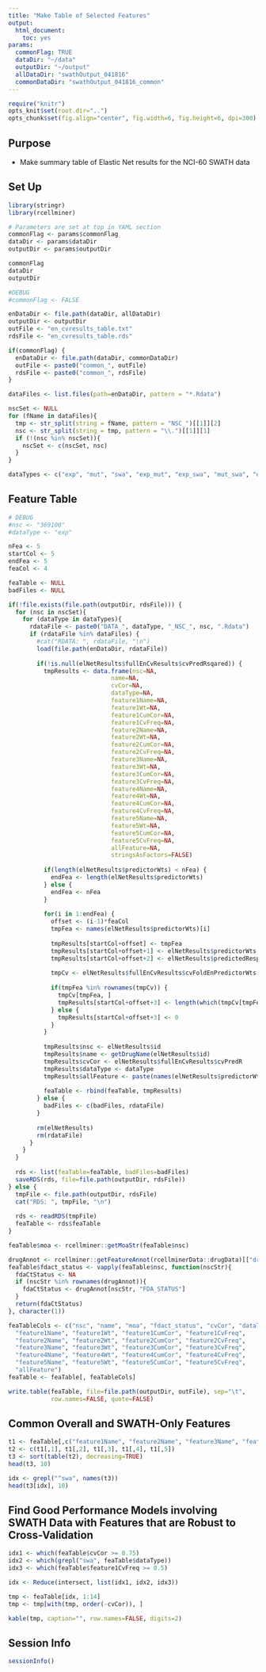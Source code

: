 ```yaml
---
title: "Make Table of Selected Features"
output:
  html_document:
    toc: yes
params:
  commonFlag: TRUE
  dataDir: "~/data"
  outputDir: "~/output"
  allDataDir: "swathOutput_041816"
  commonDataDir: "swathOutput_041816_common"
---
```


```r
require("knitr")
opts_knit$set(root.dir="..")
opts_chunk$set(fig.align="center", fig.width=6, fig.height=6, dpi=300)
```

## Purpose
* Make summary table of Elastic Net results for the NCI-60 SWATH data

## Set Up
```r
library(stringr)
library(rcellminer)

# Parameters are set at top in YAML section
commonFlag <- params$commonFlag
dataDir <- params$dataDir
outputDir <- params$outputDir

commonFlag
dataDir
outputDir

#DEBUG 
#commonFlag <- FALSE

enDataDir <- file.path(dataDir, allDataDir)
outputDir <- outputDir
outFile <- "en_cvresults_table.txt"
rdsFile <- "en_cvresults_table.rds"

if(commonFlag) {
  enDataDir <- file.path(dataDir, commonDataDir)
  outFile <- paste0("common_", outFile)
  rdsFile <- paste0("common_", rdsFile)
}

dataFiles <- list.files(path=enDataDir, pattern = "*.Rdata")

nscSet <- NULL
for (fName in dataFiles){
  tmp <- str_split(string = fName, pattern = "NSC_")[[1]][2]
  nsc <- str_split(string = tmp, pattern = "\\.")[[1]][1]
  if (!(nsc %in% nscSet)){
    nscSet <- c(nscSet, nsc)
  }
}

dataTypes <- c("exp", "mut", "swa", "exp_mut", "exp_swa", "mut_swa", "exp_mut_swa")

```

## Feature Table
```r
# DEBUG
#nsc <- "369100"
#dataType <- "exp"

nFea <- 5
startCol <- 5
endFea <- 5
feaCol <- 4

feaTable <- NULL
badFiles <- NULL

if(!file.exists(file.path(outputDir, rdsFile))) {
  for (nsc in nscSet){
    for (dataType in dataTypes){
      rdataFile <- paste0("DATA_", dataType, "_NSC_", nsc, ".Rdata")
      if (rdataFile %in% dataFiles) {
        #cat("RDATA: ", rdataFile, "\n")
        load(file.path(enDataDir, rdataFile)) 
        
        if(!is.null(elNetResults$fullEnCvResults$cvPredRsqared)) {
          tmpResults <- data.frame(nsc=NA, 
                             name=NA,
                             cvCor=NA, 
                             dataType=NA,
                             feature1Name=NA,
                             feature1Wt=NA,
                             feature1CumCor=NA,
                             feature1CvFreq=NA,
                             feature2Name=NA,
                             feature2Wt=NA,
                             feature2CumCor=NA,
                             feature2CvFreq=NA,
                             feature3Name=NA,
                             feature3Wt=NA,
                             feature3CumCor=NA,
                             feature3CvFreq=NA,
                             feature4Name=NA,
                             feature4Wt=NA,
                             feature4CumCor=NA,
                             feature4CvFreq=NA,
                             feature5Name=NA,
                             feature5Wt=NA,
                             feature5CumCor=NA,
                             feature5CvFreq=NA,
                             allFeature=NA,
                             stringsAsFactors=FALSE)
    
          if(length(elNetResults$predictorWts) < nFea) {
            endFea <- length(elNetResults$predictorWts)
          } else {
            endFea <- nFea
          }
          
          for(i in 1:endFea) {
            offset <- (i-1)*feaCol
            tmpFea <- names(elNetResults$predictorWts)[i]
                      
            tmpResults[startCol+offset] <- tmpFea
            tmpResults[startCol+offset+1] <- elNetResults$predictorWts[i]
            tmpResults[startCol+offset+2] <- elNetResults$predictedResponseCor[i]
            
            tmpCv <- elNetResults$fullEnCvResults$cvFoldEnPredictorWts
            
            if(tmpFea %in% rownames(tmpCv)) {
              tmpCv[tmpFea, ]
              tmpResults[startCol+offset+3] <- length(which(tmpCv[tmpFea, ] != 0)) / ncol(tmpCv)
            } else {
              tmpResults[startCol+offset+3] <- 0
            }
          }
          
          tmpResults$nsc <- elNetResults$id
          tmpResults$name <- getDrugName(elNetResults$id)
          tmpResults$cvCor <- elNetResults$fullEnCvResults$cvPredR
          tmpResults$dataType <- dataType
          tmpResults$allFeature <- paste(names(elNetResults$predictorWts), collapse=",")
          
          feaTable <- rbind(feaTable, tmpResults)  
        } else {
          badFiles <- c(badFiles, rdataFile)
        }
        
        rm(elNetResults)
        rm(rdataFile)
      }
    }
  }  
  
  rds <- list(feaTable=feaTable, badFiles=badFiles)
  saveRDS(rds, file=file.path(outputDir, rdsFile))
} else {
  tmpFile <- file.path(outputDir, rdsFile)
  cat("RDS: ", tmpFile, "\n")
  
  rds <- readRDS(tmpFile)
  feaTable <- rds$feaTable
}

feaTable$moa <- rcellminer::getMoaStr(feaTable$nsc)

drugAnnot <- rcellminer::getFeatureAnnot(rcellminerData::drugData)[["drug"]]
feaTable$fdact_status <- vapply(feaTable$nsc, function(nscStr){
  fdaCtStatus <- NA
  if (nscStr %in% rownames(drugAnnot)){
    fdaCtStatus <- drugAnnot[nscStr, "FDA_STATUS"]
  }
  return(fdaCtStatus)
}, character(1))

feaTableCols <- c("nsc", "name", "moa", "fdact_status", "cvCor", "dataType",
  "feature1Name", "feature1Wt", "feature1CumCor", "feature1CvFreq",
  "feature2Name", "feature2Wt", "feature2CumCor", "feature2CvFreq",
  "feature3Name", "feature3Wt", "feature3CumCor", "feature3CvFreq",
  "feature4Name", "feature4Wt", "feature4CumCor", "feature4CvFreq",
  "feature5Name", "feature5Wt", "feature5CumCor", "feature5CvFreq",
  "allFeature")  
feaTable <- feaTable[, feaTableCols]

write.table(feaTable, file=file.path(outputDir, outFile), sep="\t", 
            row.names=FALSE, quote=FALSE)
```

## Common Overall and SWATH-Only Features 
```r
t1 <- feaTable[,c("feature1Name", "feature2Name", "feature3Name", "feature4Name", "feature5Name")]
t2 <- c(t1[,1], t1[,2], t1[,3], t1[,4], t1[,5])
t3 <- sort(table(t2), decreasing=TRUE)
head(t3, 10)

idx <- grepl("^swa", names(t3))
head(t3[idx], 10)
```

## Find Good Performance Models involving SWATH Data with Features that are Robust to Cross-Validation
```r
idx1 <- which(feaTable$cvCor >= 0.75)
idx2 <- which(grepl("swa", feaTable$dataType))
idx3 <- which(feaTable$feature1CvFreq >= 0.5)

idx <- Reduce(intersect, list(idx1, idx2, idx3))

tmp <- feaTable[idx, 1:14]
tmp <- tmp[with(tmp, order(-cvCor)), ]

kable(tmp, caption="", row.names=FALSE, digits=2)
```

## Session Info

```r
sessionInfo()
```
